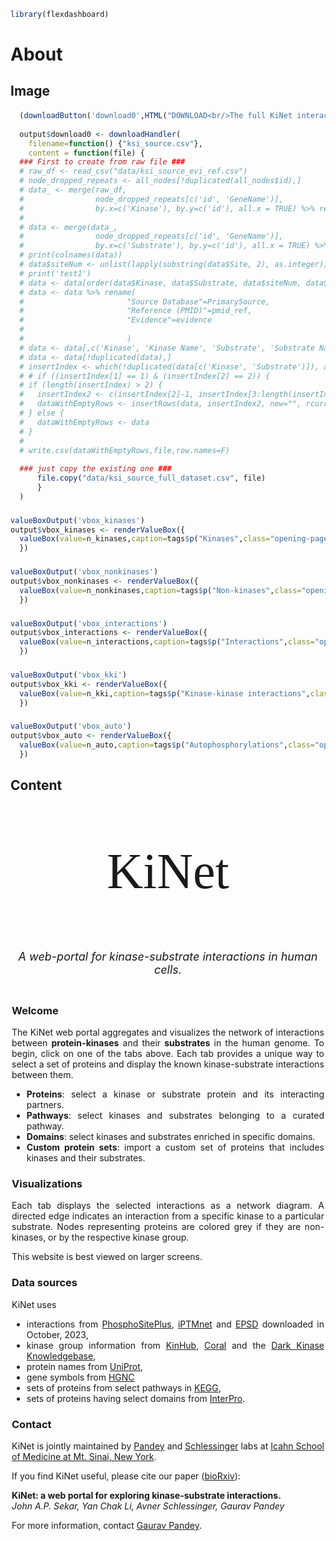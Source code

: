 ```r
library(flexdashboard)
```
# About {.hidden}


## Image {data-width=20}
####
```r
  (downloadButton('download0',HTML("DOWNLOAD<br/>The full KiNet interaction dataset"),class="download-full"))
  
  output$download0 <- downloadHandler(
    filename=function() {"ksi_source.csv"},
    content = function(file) {
  ### First to create from raw file ###
  # raw_df <- read_csv("data/ksi_source_evi_ref.csv")
  # node_dropped_repeats <- all_nodes[!duplicated(all_nodes$id),]
  # data_ <- merge(raw_df, 
  #                node_dropped_repeats[c('id', 'GeneName')], 
  #                by.x=c('Kinase'), by.y=c('id'), all.x = TRUE) %>% rename("Kinase Name" = GeneName)
  # 
  # data <- merge(data_, 
  #                node_dropped_repeats[c('id', 'GeneName')], 
  #                by.x=c('Substrate'), by.y=c('id'), all.x = TRUE) %>% rename("Substrate Name" = GeneName)
  # print(colnames(data))
  # data$siteNum <- unlist(lapply(substring(data$Site, 2), as.integer))
  # print('test1')
  # data <- data[order(data$Kinase, data$Substrate, data$siteNum, data$PrimarySource), ]
  # data <- data %>% rename(
  #                       "Source Database"=PrimarySource,
  #                       "Reference (PMID)"=pmid_ref,
  #                       "Evidence"=evidence
  #                       
  #                       )
  # data <- data[,c('Kinase', 'Kinase Name', 'Substrate', 'Substrate Name', 'Site', 'Source Database', 'Evidence','Reference (PMID)')]
  # data <- data[!duplicated(data),]
  # insertIndex <- which(!duplicated(data[c('Kinase', 'Substrate')]), arr.ind = TRUE)
  # # if ((insertIndex[1] == 1) & (insertIndex[2] == 2)) {
  # if (length(insertIndex) > 2) {
  #   insertIndex2 <- c(insertIndex[2]-1, insertIndex[3:length(insertIndex)])
  #   dataWithEmptyRows <- insertRows(data, insertIndex2, new="", rcurrent=TRUE)
  # } else {
  #   dataWithEmptyRows <- data
  # }
  # 
  # write.csv(dataWithEmptyRows,file,row.names=F)
  
  ### just copy the existing one ###
      file.copy("data/ksi_source_full_dataset.csv", file)
      }
  )
```
####
### {}
```r
valueBoxOutput('vbox_kinases')
output$vbox_kinases <- renderValueBox({
  valueBox(value=n_kinases,caption=tags$p("Kinases",class="opening-page-text"),icon="fa-solid fa-k")
  })
```
### {}
```r
valueBoxOutput('vbox_nonkinases')
output$vbox_nonkinases <- renderValueBox({
  valueBox(value=n_nonkinases,caption=tags$p("Non-kinases",class="opening-page-text"),icon="fa-solid fa-s")
  })
```
### {}
```r
valueBoxOutput('vbox_interactions')
output$vbox_interactions <- renderValueBox({
  valueBox(value=n_interactions,caption=tags$p("Interactions",class="opening-page-text"),icon="fa-solid fa-i")
  })
```
### {}
```r
valueBoxOutput('vbox_kki')
output$vbox_kki <- renderValueBox({
  valueBox(value=n_kki,caption=tags$p("Kinase-kinase interactions",class="opening-page-text"),icon="fa-solid fa-kip-sign")
  })
```
### {}
```r
valueBoxOutput('vbox_auto')
output$vbox_auto <- renderValueBox({
  valueBox(value=n_auto,caption=tags$p("Autophosphorylations",class="opening-page-text"),icon="fa-solid fa-a")
  })
```


## Content {data-width=50}
### {}

<p style="font-family: 'Righteous', cursive; font-size: 80px; text-align: center;">KiNet</p>
<p style="font-size: 18px; text-align: center;"><i>A web-portal for kinase-substrate interactions in human cells.</i></p>
#### {.opening-page-text data-height=250}

<!--p style="font-family: 'Righteous', cursive; font-size: 80px; text-align: center;">KiNet</p-->
<div style="padding: 2px 2px 2px 2px; text-align: justify;">
<h3>Welcome</h3>
The KiNet web portal aggregates and visualizes the network of interactions between **protein-kinases** and their **substrates** in the human genome. To begin, click on one of the tabs above. Each tab provides a unique way to select a set of proteins and display the known kinase-substrate interactions between them.
<ul>
<li>**Proteins**: select a kinase or substrate protein and its interacting partners.</li>

<li>**Pathways**: select kinases and substrates belonging to a curated pathway.</li>

<li>**Domains**: select kinases and substrates enriched in specific domains.</li>

<li>**Custom protein sets**: import a custom set of proteins that includes kinases and their substrates.</li>
</ul>
<h3>Visualizations</h3>
Each tab displays the selected interactions as a network diagram. A directed edge indicates an interaction from a specific kinase to a particular substrate. Nodes representing proteins are colored grey if they are non-kinases, or by the respective kinase group.

This website is best viewed on larger screens.
<h3> Data sources </h3>
KiNet uses
<ul> 
<li> interactions from [PhosphoSitePlus](https://www.phosphosite.org/){target="_blank"}, [iPTMnet](https://research.bioinformatics.udel.edu/iptmnet/){target="_blank"} and [EPSD](https://epsd.biocuckoo.cn/){target="_blank"} downloaded in October, 2023, </li>
<li> kinase group information from [KinHub](http://kinhub.org/){target="_blank"}, [Coral](http://phanstiel-lab.med.unc.edu/CORAL/){target="_blank"} and the [Dark Kinase Knowledgebase](https://darkkinome.org/){target="_blank"}, </li>
<li> protein names from [UniProt](https://www.uniprot.org/uniprotkb?query=human&facets=reviewed%3Atrue%2Cmodel_organism%3A9606){target="_blank"}, </li>
<li> gene symbols from [HGNC](https://www.genenames.org/){target="_blank"} </li>
<li> sets of proteins from select pathways in [KEGG](https://www.genome.jp/kegg/pathway.html){target="_blank"}, </li>
<li> sets of proteins having select domains from [InterPro](https://www.ebi.ac.uk/interpro/){target="_blank"}. </li>
</ul> 


<h3>Contact</h3>
KiNet is jointly maintained by [Pandey](https://gpandeylab.org/) and [Schlessinger](http://www.schlessingerlab.org/) labs at [Icahn School of Medicine at Mt. Sinai, New York](https://icahn.mssm.edu/). 

If you find KiNet useful, please cite our paper ([bioRxiv](https://doi.org/10.1101/2023.12.08.570875){target="_blank"}):

<b> KiNet: a web portal for exploring kinase-substrate interactions. </b>
<br>
<i> John A.P. Sekar, Yan Chak Li, Avner Schlessinger, Gaurav Pandey </i>

<!-- For more information, contact [John A.P. Sekar](mailto:john.sekar@mssm.edu). -->
For more information, contact [Gaurav Pandey](mailto:gaurav.pandey@mssm.edu). 
</div>


<!-- ##### Word cloud of pathway names enriched in kinase substrates -->
<!-- ![](img/wordcloud.png){width="400px"} -->

<!-- ##### Flow diagram of kinase-kinase interaction data, organized by kinase-group -->
<!-- ![](img/sankey.png){width="400px"} -->



